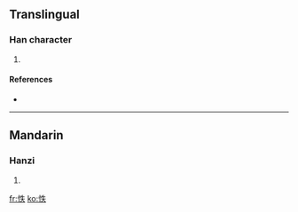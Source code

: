 ==Translingual==

===Han character===
{{Han char|rn=61|rad=心|as=05|sn=8|four=9503<sub>0</sub>|canj=心竹手人 (PHQO)}}

# {{defn|Han|sort=心05}}

====References====
* {{Han ref|kx=0381.170|dkj=10471|dj=0710.020|hdz=42286.050|uh=6022|ud=24610|bh=CCA8|bd=52392}}

----

==Mandarin==

===Hanzi===
{{cmn-hanzi|pin=[[tú]] ([[tu2]])|wg=t'u<sup>2</sup>}}

# {{defn|Mandarin}}

[[fr:怢]]
[[ko:怢]]